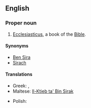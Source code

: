 ==English==
{{book of the Bible|Ben Sira}}

===Proper noun===
{{en-proper noun}}

# {{biblical}} [[Ecclesiasticus]], a book of the [[Bible]].

====Synonyms====
* [[Ben Sira]]
* [[Sirach ]]

====Translations====
{{trans-top|book of the Bible}}
* Greek: {{t|el|Σοφία Σειράχ||tr=Sofía Seirách}}, {{t|el|Σοφία Ίησου Σειράχ||tr=Sofía Íisou Seirách}}
* Maltese: [[Il-Ktieb ta' Bin Sirak]]
{{trans-mid}}
* Polish: {{t|pl|Mądrość Syracha|f}}
{{trans-bottom}}